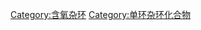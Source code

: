 {{catmore}}
{{Commonscat|Pyrans}}
[[Category:含氧杂环|Category:含氧杂环]]
[[Category:单环杂环化合物|Category:单环杂环化合物]]